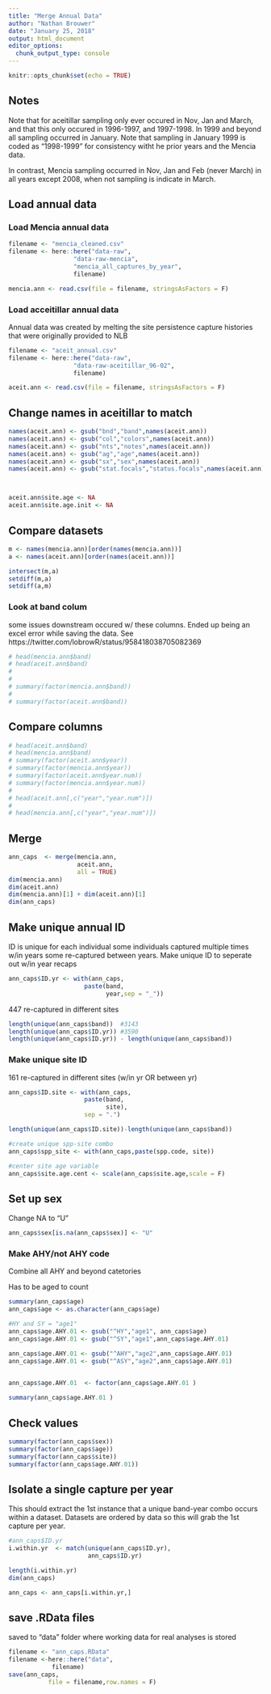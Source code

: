 ```yaml
---
title: "Merge Annual Data"
author: "Nathan Brouwer"
date: "January 25, 2018"
output: html_document
editor_options: 
  chunk_output_type: console
---
```


```r
knitr::opts_chunk$set(echo = TRUE)
```

## Notes
Note that for aceitillar sampling only ever occured in Nov, Jan and March, and that this only occured in 1996-1997, and 1997-1998.  In 1999 and beyond all sampling occurred in January.  Note that sampling in January 1999 is coded as "1998-1999" for consistency witht he prior years and the Mencia data.

In contrast, Mencia sampling occurred in Nov, Jan and Feb (never March) in all years except 2008, when not sampling is indicate in March.

## Load annual data

### Load Mencia annual data
```r
filename <- "mencia_cleaned.csv"
filename <- here::here("data-raw",
                  "data-raw-mencia",
                  "mencia_all_captures_by_year",
                  filename)

mencia.ann <- read.csv(file = filename, stringsAsFactors = F)
```


### Load acceitillar annual data

Annual data was created by melting the site persistence capture histories that were originally provided to NLB

```r
filename <- "aceit_annual.csv"
filename <- here::here("data-raw",
                  "data-raw-aceitillar_96-02",
                  filename)

aceit.ann <- read.csv(file = filename, stringsAsFactors = F)
```


## Change names in aceitillar to match

```r
names(aceit.ann) <- gsub("bnd","band",names(aceit.ann))
names(aceit.ann) <- gsub("col","colors",names(aceit.ann))
names(aceit.ann) <- gsub("nts","notes",names(aceit.ann))
names(aceit.ann) <- gsub("ag","age",names(aceit.ann))
names(aceit.ann) <- gsub("sx","sex",names(aceit.ann))
names(aceit.ann) <- gsub("stat.focals","status.focals",names(aceit.ann))



aceit.ann$site.age <- NA
aceit.ann$site.age.init <- NA
```


## Compare datasets

```r
m <- names(mencia.ann)[order(names(mencia.ann))]
a <- names(aceit.ann)[order(names(aceit.ann))]

intersect(m,a)
setdiff(m,a)
setdiff(a,m)
```


### Look at band colum

some issues downstream occured w/ these columns.  Ended up being an excel error while saving the data.  See https://twitter.com/lobrowR/status/958418038705082369

```r
# head(mencia.ann$band)
# head(aceit.ann$band)
# 
# 
# summary(factor(mencia.ann$band))
# 
# summary(factor(aceit.ann$band))
```


## Compare columns
```r
# head(aceit.ann$band)
# head(mencia.ann$band)
# summary(factor(aceit.ann$year))
# summary(factor(mencia.ann$year))
# summary(factor(aceit.ann$year.num))
# summary(factor(mencia.ann$year.num))
# 
# head(aceit.ann[,c("year","year.num")])
# 
# head(mencia.ann[,c("year","year.num")])

```



## Merge

```r
ann_caps  <- merge(mencia.ann,
                   aceit.ann,
                   all = TRUE)
dim(mencia.ann)
dim(aceit.ann)
dim(mencia.ann)[1] + dim(aceit.ann)[1]
dim(ann_caps)

```






## Make unique annual ID

ID is unique for each individual
some individuals captured multiple times w/in years
some re-captured between years.
Make unique ID to seperate out w/in year recaps

```r
ann_caps$ID.yr <- with(ann_caps,
                     paste(band,
                           year,sep = "_"))


```


447 re-captured in different sites

```r
length(unique(ann_caps$band))  #3143
length(unique(ann_caps$ID.yr)) #3590
length(unique(ann_caps$ID.yr)) - length(unique(ann_caps$band))
```

### Make unique site ID

161 re-captured in different sites (w/in yr OR between yr)
```r
ann_caps$ID.site <- with(ann_caps,
                     paste(band,
                           site),
                     sep = ".")

length(unique(ann_caps$ID.site))-length(unique(ann_caps$band))
```

```r
#create unique spp-site combo
ann_caps$spp_site <- with(ann_caps,paste(spp.code, site))

#center site age variable
ann_caps$site.age.cent <- scale(ann_caps$site.age,scale = F)
```



## Set up sex
Change NA to "U"
```r
ann_caps$sex[is.na(ann_caps$sex)] <- "U"
```



### Make AHY/not AHY code


Combine all AHY and beyond catetories

Has to be aged to count

```r
summary(ann_caps$age)
ann_caps$age <- as.character(ann_caps$age)

#HY and SY = "age1"
ann_caps$age.AHY.01 <- gsub("^HY","age1", ann_caps$age)
ann_caps$age.AHY.01 <- gsub("^SY","age1",ann_caps$age.AHY.01)

ann_caps$age.AHY.01 <- gsub("^AHY","age2",ann_caps$age.AHY.01)
ann_caps$age.AHY.01 <- gsub("^ASY","age2",ann_caps$age.AHY.01)
   

ann_caps$age.AHY.01  <- factor(ann_caps$age.AHY.01 )

summary(ann_caps$age.AHY.01 )
```


## Check values

```r
summary(factor(ann_caps$sex))
summary(factor(ann_caps$age))
summary(factor(ann_caps$site))
summary(factor(ann_caps$age.AHY.01))
```



## Isolate a single capture per year

This should extract the 1st instance that a unique band-year combo occurs within a dataset.  Datasets are ordered by data so this will grab the 1st capture per year.

```r
#ann_caps$ID.yr
i.within.yr  <- match(unique(ann_caps$ID.yr),
                      ann_caps$ID.yr)

length(i.within.yr)
dim(ann_caps)
```


```r
ann_caps <- ann_caps[i.within.yr,]
```



## save .RData files

saved to "data" folder where working data for real analyses is stored

```r
filename <- "ann_caps.RData"
filename <-here::here("data",
            filename)
save(ann_caps, 
           file = filename,row.names = F)
```

```r

```

